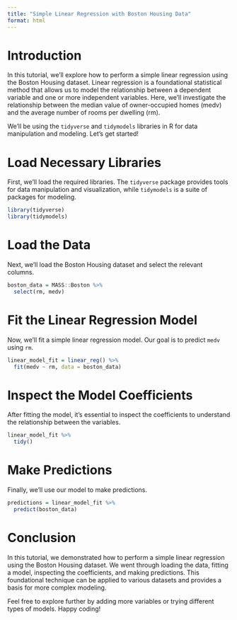 ```yaml
---
title: "Simple Linear Regression with Boston Housing Data"
format: html
---
```


# Introduction

In this tutorial, we'll explore how to perform a simple linear regression using the Boston Housing dataset. Linear regression is a foundational statistical method that allows us to model the relationship between a dependent variable and one or more independent variables. Here, we'll investigate the relationship between the median value of owner-occupied homes (medv) and the average number of rooms per dwelling (rm).

We'll be using the `tidyverse` and `tidymodels` libraries in R for data manipulation and modeling. Let's get started!

# Load Necessary Libraries

First, we'll load the required libraries. The `tidyverse` package provides tools for data manipulation and visualization, while `tidymodels` is a suite of packages for modeling. 

```r
library(tidyverse)
library(tidymodels)
```

# Load the Data

Next, we'll load the Boston Housing dataset and select the relevant columns.

```r
boston_data = MASS::Boston %>%
  select(rm, medv)
```

# Fit the Linear Regression Model

Now, we'll fit a simple linear regression model. Our goal is to predict `medv` using `rm`.

```r
linear_model_fit = linear_reg() %>% 
  fit(medv ~ rm, data = boston_data)
```

# Inspect the Model Coefficients

After fitting the model, it's essential to inspect the coefficients to understand the relationship between the variables.

```r
linear_model_fit %>% 
  tidy()
```

# Make Predictions

Finally, we'll use our model to make predictions.

```r
predictions = linear_model_fit %>% 
  predict(boston_data)
```

# Conclusion

In this tutorial, we demonstrated how to perform a simple linear regression using the Boston Housing dataset. We went through loading the data, fitting a model, inspecting the coefficients, and making predictions. This foundational technique can be applied to various datasets and provides a basis for more complex modeling.

Feel free to explore further by adding more variables or trying different types of models. Happy coding!